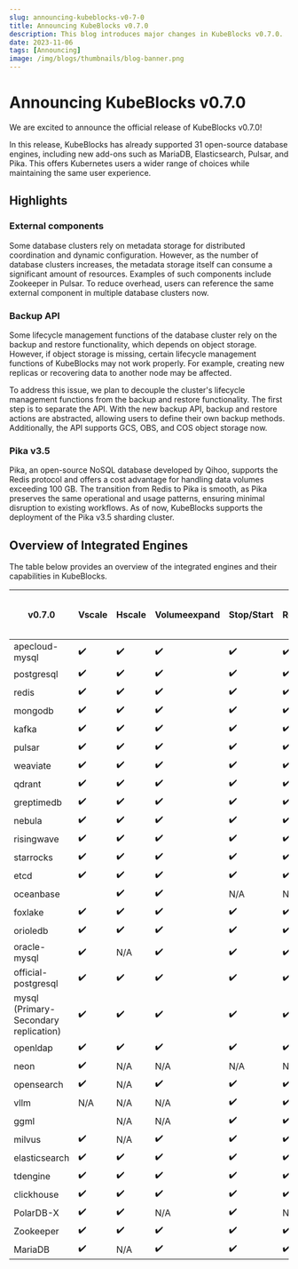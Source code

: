 ```yaml
---
slug: announcing-kubeblocks-v0-7-0
title: Announcing KubeBlocks v0.7.0
description: This blog introduces major changes in KubeBlocks v0.7.0.
date: 2023-11-06
tags: [Announcing]
image: /img/blogs/thumbnails/blog-banner.png
---
```


# Announcing KubeBlocks v0.7.0

We are excited to announce the official release of KubeBlocks v0.7.0!

In this release, KubeBlocks has already supported 31 open-source database engines, including new add-ons such as MariaDB, Elasticsearch, Pulsar, and Pika. This offers Kubernetes users a wider range of choices while maintaining the same user experience.

## Highlights

### External components

Some database clusters rely on metadata storage for distributed coordination and dynamic configuration. However, as the number of database clusters increases, the metadata storage itself can consume a significant amount of resources. Examples of such components include Zookeeper in Pulsar. To reduce overhead, users can reference the same external component in multiple database clusters now.

### Backup API

Some lifecycle management functions of the database cluster rely on the backup and restore functionality, which depends on object storage. However, if object storage is missing, certain lifecycle management functions of KubeBlocks may not work properly. For example, creating new replicas or recovering data to another node may be affected.

To address this issue, we plan to decouple the cluster's lifecycle management functions from the backup and restore functionality. The first step is to separate the API. With the new backup API, backup and restore actions are abstracted, allowing users to define their own backup methods. Additionally, the API supports GCS, OBS, and COS object storage now.

### Pika v3.5

Pika, an open-source NoSQL database developed by Qihoo, supports the Redis protocol and offers a cost advantage for handling data volumes exceeding 100 GB. The transition from Redis to Pika is smooth, as Pika preserves the same operational and usage patterns, ensuring minimal disruption to existing workflows. As of now, KubeBlocks supports the deployment of the Pika v3.5 sharding cluster.

## Overview of Integrated Engines

The table below provides an overview of the integrated engines and their capabilities in KubeBlocks.

| v0.7.0                                | Vscale | Hscale | Volumeexpand | Stop/Start | Restart | Backup/Restore | Logs | Config | Upgrade (DB engine version) | Account | Failover | Switchover | Monitor |
|---------------------------------------|--------|--------|--------------|------------|---------|----------------|------|--------|-----------------------------|---------|----------|------------|---------|
| apecloud-mysql                        | ✔️      | ✔️      | ✔️            | ✔️          | ✔️       | ✔️              | ✔️    | ✔️      | N/A                         | ✔️       | ✔️        | ✔️          | ✔️       |
| postgresql                            | ✔️      | ✔️      | ✔️            | ✔️          | ✔️       | ✔️              | ✔️    | ✔️      | ✔️                           | ✔️       | ✔️        | ✔️          | ✔️       |
| redis                                 | ✔️      | ✔️      | ✔️            | ✔️          | ✔️       | ✔️              | ✔️    | ✔️      | N/A                         | ✔️       | ✔️        | N/A        | ✔️       |
| mongodb                               | ✔️      | ✔️      | ✔️            | ✔️          | ✔️       | ✔️              | ✔️    | ✔️      | N/A                         | N/A     | ✔️        | ✔️          | ✔️       |
| kafka                                 | ✔️      | ✔️      | ✔️            | ✔️          | ✔️       | N/A            | N/A  | ✔️      | N/A                         | N/A     | N/A      | N/A        | ✔️       |
| pulsar                                | ✔️      | ✔️      | ✔️            | ✔️          | ✔️       | N/A            | N/A  | ✔️      | N/A                         | N/A     | N/A      | N/A        | ✔️       |
| weaviate                              | ✔️      | ✔️      | ✔️            | ✔️          | ✔️       | N/A            | N/A  | ✔️      | N/A                         | N/A     | N/A      | N/A        | ✔️       |
| qdrant                                | ✔️      | ✔️      | ✔️            | ✔️          | ✔️       | ✔️              | N/A  | N/A    | N/A                         | N/A     | N/A      | N/A        | ✔️       |
| greptimedb                            | ✔️      | ✔️      | ✔️            | ✔️          | ✔️       | N/A            | N/A  | N/A    | N/A                         | N/A     | N/A      | N/A        | N/A     |
| nebula                                | ✔️      | ✔️      | ✔️            | ✔️          | ✔️       | N/A            | N/A  | N/A    | N/A                         | N/A     | N/A      | N/A        | N/A     |
| risingwave                            | ✔️      | ✔️      | ✔️            | ✔️          | ✔️       | N/A            | N/A  | N/A    | N/A                         | N/A     | N/A      | N/A        | N/A     |
| starrocks                             | ✔️      | ✔️      | ✔️            | ✔️          | ✔️       | N/A            | N/A  | N/A    | N/A                         | N/A     | N/A      | N/A        | N/A     |
| etcd                                  | ✔️      | ✔️      | ✔️            | ✔️          | ✔️       | N/A            | N/A  | N/A    | N/A                         | N/A     | N/A      | N/A        | N/A     |
| oceanbase                             |        | ✔️      | ✔️            | N/A        | N/A     | N/A            | N/A  | N/A    | N/A                         | N/A     | N/A      | N/A        | N/A     |
| foxlake                               | ✔️      | ✔️      | ✔️            | ✔️          | ✔️       | N/A            | N/A  | N/A    | N/A                         | N/A     | N/A      | N/A        | N/A     |
| orioledb                              | ✔️      | ✔️      | ✔️            | ✔️          | ✔️       | N/A            | N/A  | N/A    | N/A                         | N/A     | N/A      | N/A        | N/A     |
| oracle-mysql                          | ✔️      | N/A    | ✔️            | ✔️          | ✔️       | ✔️              | N/A  | ✔️      | N/A                         | N/A     | N/A      | N/A        | N/A     |
| official-postgresql                   | ✔️      | ✔️      | ✔️            | ✔️          | ✔️       | N/A            | N/A  | N/A    | N/A                         | N/A     | N/A      | N/A        | N/A     |
| mysql (Primary-Secondary replication) | ✔️      | ✔️      | ✔️            | ✔️          | ✔️       | N/A            | N/A  | N/A    | N/A                         | N/A     | N/A      | N/A        | ✔️       |
| openldap                              | ✔️      | ✔️      | ✔️            | ✔️          | ✔️       | N/A            | N/A  | N/A    | N/A                         | N/A     | N/A      | N/A        | N/A     |
| neon                                  | ✔️      | N/A    | N/A          | N/A        | N/A     | N/A            | N/A  | N/A    | N/A                         | N/A     | N/A      | N/A        | N/A     |
| opensearch                            | ✔️      | N/A    | ✔️            | ✔️          | ✔️       | N/A            | N/A  | N/A    | N/A                         | N/A     | N/A      | N/A        | N/A     |
| vllm                                  | N/A    | N/A    | N/A          | ✔️          | ✔️       | N/A            | N/A  | N/A    | N/A                         | N/A     | N/A      | N/A        | N/A     |
| ggml                                  |        | N/A    | N/A          | ✔️          | ✔️       | N/A            | N/A  | N/A    | N/A                         | N/A     | N/A      | N/A        | N/A     |
| milvus                                | ✔️      | N/A    | ✔️            | ✔️          | ✔️       | N/A            | N/A  | N/A    | N/A                         | N/A     | N/A      | N/A        | N/A     |
| elasticsearch                         | ✔️      | ✔️      | ✔️            | ✔️          | ✔️       | N/A            | N/A  | N/A    | N/A                         | N/A     | N/A      | N/A        | N/A     |
| tdengine                              | ✔️      | ✔️      | ✔️            | ✔️          | ✔️       | N/A            | N/A  | N/A    | N/A                         | N/A     | N/A      | N/A        | N/A     |
| clickhouse                            | ✔️      | ✔️      | ✔️            | ✔️          | ✔️       | N/A            | N/A  | N/A    | N/A                         | N/A     | N/A      | N/A        | N/A     |
| PolarDB-X                             | ✔️      | ✔️      | N/A          | ✔️          | N/A     | N/A            | N/A  | N/A    | N/A                         | N/A     | N/A      | N/A        | ✔️       |
| Zookeeper                             | ✔️      | ✔️      | ✔️            | ✔️          | ✔️       | N/A            | ✔️    | ✔️      | N/A                         | N/A     | N/A      | N/A        | N/A     |
| MariaDB                               | ✔️      | N/A    | ✔️            | ✔️          | ✔️       | N/A            | N/A  | N/A    | N/A                         | N/A     | N/A      | N/A        | N/A     |
